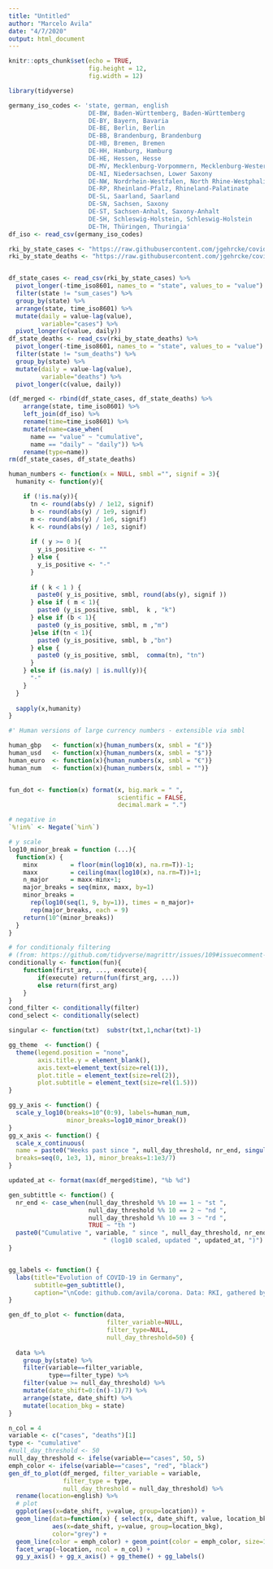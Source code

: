 ```yaml
---
title: "Untitled"
author: "Marcelo Avila"
date: "4/7/2020"
output: html_document
---
```


```r
knitr::opts_chunk$set(echo = TRUE, 
                      fig.height = 12,
                      fig.width = 12)
```

```r
library(tidyverse)
```
```r
germany_iso_codes <- 'state, german, english
                      DE-BW, Baden-Württemberg, Baden-Württemberg
                      DE-BY, Bayern, Bavaria
                      DE-BE, Berlin, Berlin
                      DE-BB, Brandenburg, Brandenburg
                      DE-HB, Bremen, Bremen
                      DE-HH, Hamburg, Hamburg
                      DE-HE, Hessen, Hesse
                      DE-MV, Mecklenburg-Vorpommern, Mecklenburg-Western Pomerania
                      DE-NI, Niedersachsen, Lower Saxony
                      DE-NW, Nordrhein-Westfalen, North Rhine-Westphalia
                      DE-RP, Rheinland-Pfalz, Rhineland-Palatinate
                      DE-SL, Saarland, Saarland
                      DE-SN, Sachsen, Saxony
                      DE-ST, Sachsen-Anhalt, Saxony-Anhalt
                      DE-SH, Schleswig-Holstein, Schleswig-Holstein
                      DE-TH, Thüringen, Thuringia'
df_iso <- read_csv(germany_iso_codes)
```


```r
rki_by_state_cases <- "https://raw.githubusercontent.com/jgehrcke/covid-19-germany-gae/master/cases-rki-by-state.csv"
rki_by_state_deaths <- "https://raw.githubusercontent.com/jgehrcke/covid-19-germany-gae/master/deaths-rki-by-state.csv"


df_state_cases <- read_csv(rki_by_state_cases) %>%
  pivot_longer(-time_iso8601, names_to = "state", values_to = "value") %>% 
  filter(state != "sum_cases") %>% 
  group_by(state) %>% 
  arrange(state, time_iso8601) %>% 
  mutate(daily = value-lag(value),
         variable="cases") %>% 
  pivot_longer(c(value, daily))
df_state_deaths <- read_csv(rki_by_state_deaths) %>%
  pivot_longer(-time_iso8601, names_to = "state", values_to = "value") %>% 
  filter(state != "sum_deaths") %>% 
  group_by(state) %>% 
  mutate(daily = value-lag(value),
         variable="deaths") %>% 
  pivot_longer(c(value, daily))

(df_merged <- rbind(df_state_cases, df_state_deaths) %>%
    arrange(state, time_iso8601) %>% 
    left_join(df_iso) %>% 
    rename(time=time_iso8601) %>%
    mutate(name=case_when(
      name == "value" ~ "cumulative",
      name == "daily" ~ "daily")) %>% 
    rename(type=name))
rm(df_state_cases, df_state_deaths)
```

```r
human_numbers <- function(x = NULL, smbl ="", signif = 3){
  humanity <- function(y){

    if (!is.na(y)){
      tn <- round(abs(y) / 1e12, signif)
      b <- round(abs(y) / 1e9, signif)
      m <- round(abs(y) / 1e6, signif)
      k <- round(abs(y) / 1e3, signif)
      
      if ( y >= 0 ){
        y_is_positive <- ""
      } else {
        y_is_positive <- "-"
      }
      
      if ( k < 1 ) {
        paste0( y_is_positive, smbl, round(abs(y), signif ))
      } else if ( m < 1){
        paste0 (y_is_positive, smbl,  k , "k")
      } else if (b < 1){
        paste0 (y_is_positive, smbl, m ,"m")
      }else if(tn < 1){
        paste0 (y_is_positive, smbl, b ,"bn")
      } else {
        paste0 (y_is_positive, smbl,  comma(tn), "tn")
      }
    } else if (is.na(y) | is.null(y)){
      "-"
    }
  }
  
  sapply(x,humanity)
}

#' Human versions of large currency numbers - extensible via smbl

human_gbp   <- function(x){human_numbers(x, smbl = "£")}
human_usd   <- function(x){human_numbers(x, smbl = "$")}
human_euro  <- function(x){human_numbers(x, smbl = "€")} 
human_num   <- function(x){human_numbers(x, smbl = "")} 


fun_dot <- function(x) format(x, big.mark = " ",
                              scientific = FALSE,
                              decimal.mark = ".")

# negative in
`%!in%` <- Negate(`%in%`)

# y scale
log10_minor_break = function (...){
  function(x) {
    minx         = floor(min(log10(x), na.rm=T))-1;
    maxx         = ceiling(max(log10(x), na.rm=T))+1;
    n_major      = maxx-minx+1;
    major_breaks = seq(minx, maxx, by=1)
    minor_breaks = 
      rep(log10(seq(1, 9, by=1)), times = n_major)+
      rep(major_breaks, each = 9)
    return(10^(minor_breaks))
  }
}

# for conditionaly filtering
# (from: https://github.com/tidyverse/magrittr/issues/109#issuecomment-371999796)
conditionally <- function(fun){
    function(first_arg, ..., execute){
        if(execute) return(fun(first_arg, ...))
        else return(first_arg)
    }
}
cond_filter <- conditionally(filter)
cond_select <- conditionally(select)

```

```r
singular <- function(txt)  substr(txt,1,nchar(txt)-1)

gg_theme  <- function() {
  theme(legend.position = "none",
        axis.title.y = element_blank(),
        axis.text=element_text(size=rel(1)),
        plot.title = element_text(size=rel(2)),
        plot.subtitle = element_text(size=rel(1.5)))
} 

gg_y_axis <- function() {
  scale_y_log10(breaks=10^(0:9), labels=human_num,
                minor_breaks=log10_minor_break())
}
gg_x_axis <- function() {
  scale_x_continuous(
  name = paste0("Weeks past since ", null_day_threshold, nr_end, singular(variable)),
  breaks=seq(0, 1e3, 1), minor_breaks=1:1e3/7)
}

updated_at <- format(max(df_merged$time), "%b %d")

gen_subtittle <- function() {
  nr_end <- case_when(null_day_threshold %% 10 == 1 ~ "st ", 
                      null_day_threshold %% 10 == 2 ~ "nd ",
                      null_day_threshold %% 10 == 3 ~ "rd ", 
                      TRUE ~ "th ")
  paste0("Cumulative ", variable, " since ", null_day_threshold, nr_end, singular(variable),
                          " (log10 scaled, updated ", updated_at, ")")
}


gg_labels <- function() {
  labs(title="Evolution of COVID-19 in Germany",
       subtitle=gen_subtittle(),
       caption="\nCode: github.com/avila/corona. Data: RKI, gathered by github.com/jgehrcke/") 
}
```


```r
gen_df_to_plot <- function(data,
                           filter_variable=NULL,
                           filter_type=NULL,
                           null_day_threshold=50) {
  
  data %>% 
    group_by(state) %>% 
    filter(variable==filter_variable,
           type==filter_type) %>% 
    filter(value >= null_day_threshold) %>% 
    mutate(date_shift=0:(n()-1)/7) %>% 
    arrange(state, date_shift) %>% 
    mutate(location_bkg = state) 
}

```

```r


n_col = 4
variable <- c("cases", "deaths")[1]
type <- "cumulative"
#null_day_threshold <- 50
null_day_threshold <- ifelse(variable=="cases", 50, 5)
emph_color <- ifelse(variable=="cases", "red", "black")
gen_df_to_plot(df_merged, filter_variable = variable,
               filter_type = type, 
               null_day_threshold = null_day_threshold) %>%
  rename(location=english) %>% 
  # plot
  ggplot(aes(x=date_shift, y=value, group=location)) +
  geom_line(data=function(x) { select(x, date_shift, value, location_bkg) },
            aes(x=date_shift, y=value, group=location_bkg), 
            color="grey") +
  geom_line(color = emph_color) + geom_point(color = emph_color, size=1/2) +
  facet_wrap(~location, ncol = n_col) + 
  gg_y_axis() + gg_x_axis() + gg_theme() + gg_labels()
```

